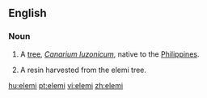 ==English==

===Noun===
{{wikipedia}}
{{en-noun}}

# A [[tree]], ''[[Canarium luzonicum]]'', native to the [[Philippines]].
# {{uncountable}} A resin harvested from the elemi tree.

[[hu:elemi]]
[[pt:elemi]]
[[vi:elemi]]
[[zh:elemi]]